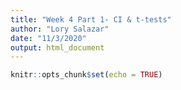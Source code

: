 ```yaml
---
title: "Week 4 Part 1- CI & t-tests"
author: "Lory Salazar"
date: "11/3/2020"
output: html_document
---
```


```r
knitr::opts_chunk$set(echo = TRUE)
```

